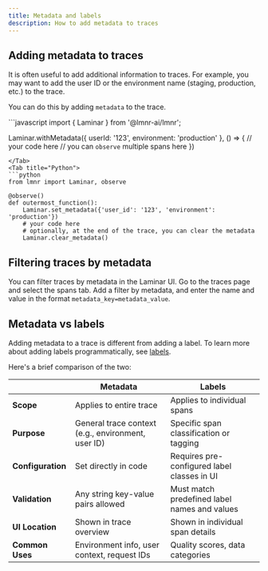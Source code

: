 ```yaml
---
title: Metadata and labels
description: How to add metadata to traces
---
```


## Adding metadata to traces

It is often useful to add additional information to traces. For example, you may want to add
the user ID or the environment name (staging, production, etc.) to the trace.

You can do this by adding `metadata` to the trace.

<Tabs>
<Tab title="JavaScript/TypeScript">
```javascript
import { Laminar } from '@lmnr-ai/lmnr';

Laminar.withMetadata({
    userId: '123',
    environment: 'production'
}, () => {
    // your code here
    // you can `observe` multiple spans here
})
```
</Tab>
<Tab title="Python">
```python
from lmnr import Laminar, observe

@observe()
def outermost_function():
    Laminar.set_metadata({'user_id': '123', 'environment': 'production'})
    # your code here
    # optionally, at the end of the trace, you can clear the metadata
    Laminar.clear_metadata()
```
</Tab>
</Tabs>

## Filtering traces by metadata

You can filter traces by metadata in the Laminar UI. Go to the traces page and select the spans tab.
Add a filter by metadata, and enter the name and value in the format `metadata_key=metadata_value`.

## Metadata vs labels

Adding metadata to a trace is different from adding a label. To learn more about adding
labels programmatically, see [labels](/labels/labeling-from-code).

Here's a brief comparison of the two:

| | Metadata | Labels |
| --- | --- | --- |
| **Scope** | Applies to entire trace | Applies to individual spans |
| **Purpose** | General trace context (e.g., environment, user ID) | Specific span classification or tagging |
| **Configuration** | Set directly in code | Requires pre-configured label classes in UI |
| **Validation** | Any string key-value pairs allowed | Must match predefined label names and values |
| **UI Location** | Shown in trace overview | Shown in individual span details |
| **Common Uses** | Environment info, user context, request IDs | Quality scores, data categories |
